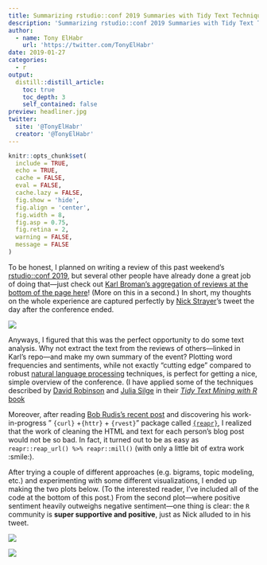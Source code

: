 ```yaml
---
title: Summarizing rstudio::conf 2019 Summaries with Tidy Text Techniques
description: 'Summarizing rstudio::conf 2019 Summaries with Tidy Text Techniques'
author:
  - name: Tony ElHabr
    url: 'https://twitter.com/TonyElHabr'
date: 2019-01-27
categories:
  - r
output: 
  distill::distill_article:
    toc: true
    toc_depth: 3
    self_contained: false
preview: headliner.jpg
twitter:
  site: '@TonyElHabr'
  creator: '@TonyElHabr'
---
```


```r
knitr::opts_chunk$set(
  include = TRUE,
  echo = TRUE,
  cache = FALSE,
  eval = FALSE,
  cache.lazy = FALSE,
  fig.show = 'hide',
  fig.align = 'center',
  fig.width = 8,
  fig.asp = 0.75,
  fig.retina = 2,
  warning = FALSE,
  message = FALSE
)
```

To be honest, I planned on writing a review of this past weekend's [rstudio::conf 2019](https://resources.rstudio.com/rstudio-conf-2019), but several other people have already done a great job of doing that---just check out [Karl Broman's aggregation of reviews at the bottom of the page here](https://github.com/kbroman/RStudioConf2019Slides)! (More on this in a second.) In short, my thoughts on the whole experience are captured perfectly by [Nick Strayer](http://nickstrayer.me/)'s tweet the day after the conference ended.

![](tweet.png)

Anyways, I figured that this was the perfect opportunity to do some text analysis. Why not extract the text from the reviews of others---linked in Karl's repo---and make my own summary of the event? Plotting word frequencies and sentiments, while not exactly "cutting edge" compared to robust [natural language processing](https://en.wikipedia.org/wiki/Natural_language_processing) techniques, is perfect for getting a nice, simple overview of the conference. (I have applied some of the techniques described by [David Robinson](http://varianceexplained.org/) and [Julia Silge](https://juliasilge.com/blog) in their [*Tidy Text Mining with R* book](https://www.tidytextmining.com/)

Moreover, after reading [Bob Rudis's recent post](https://rud.is/b/2019/01/21/hrbrthemes-0-6-0-on-cran-other-in-development-package-news/) and discovering his work-in-progress " `{curl}` +`{httr}` + `{rvest}`" package called [`{reapr}`](https://git.sr.ht/~hrbrmstr/reapr), I realized that the work of cleaning the HTML and text for each person's blog post would not be so bad. In fact, it turned out to be as easy as `reapr::reap_url() %>% reapr::mill()` (with only a little bit of extra work :smile:).

After trying a couple of different approaches (e.g. bigrams, topic modeling, etc.) and experimenting with some different visualizations, I ended up making the two plots below. (To the interested reader, I've included all of the code at the bottom of this post.) From the second plot---where positive sentiment heavily outweighs negative sentiment---one thing is clear: the `R` community is **super supportive and positive**, just as Nick alluded to in his tweet.

![](viz_top_n-1.png)

![](viz_sentiments-1.png)
